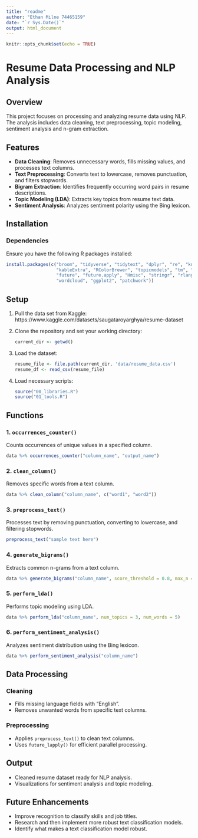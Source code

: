 ```yaml
---
title: "readme"
author: "Ethan Milne 74465159"
date: "`r Sys.Date()`"
output: html_document
---
```


```r
knitr::opts_chunk$set(echo = TRUE)
```
# Resume Data Processing and NLP Analysis

## Overview
This project focuses on processing and analyzing resume data using NLP. The analysis includes data cleaning, text preprocessing, topic modeling, sentiment analysis and n-gram extraction.

## Features
- **Data Cleaning**: Removes unnecessary words, fills missing values, and processes text columns.
- **Text Preprocessing**: Converts text to lowercase, removes punctuation, and filters stopwords.
- **Bigram Extraction**: Identifies frequently occurring word pairs in resume descriptions.
- **Topic Modeling (LDA)**: Extracts key topics from resume text data.
- **Sentiment Analysis**: Analyzes sentiment polarity using the Bing lexicon.

## Installation
### Dependencies
Ensure you have the following R packages installed:
```r
install.packages(c("broom", "tidyverse", "tidytext", "dplyr", "re", "knitr",
                   "kableExtra", "RColorBrewer", "topicmodels", "tm", "stopwords",
                   "future", "future.apply", "Hmisc", "stringr", "rlang", "textdata",
                   "wordcloud", "ggplot2", "patchwork"))
```

## Setup
1. Pull the data set from Kaggle:
https://www.kaggle.com/datasets/saugataroyarghya/resume-dataset

2. Clone the repository and set your working directory:
   ```r
   current_dir <- getwd()
   ```
3. Load the dataset:
   ```r
   resume_file <- file.path(current_dir, 'data/resume_data.csv')
   resume_df <- read_csv(resume_file)
   ```
4. Load necessary scripts:
   ```r
   source("00_libraries.R")
   source("01_tools.R")
   ```

## Functions
### 1. `occurrences_counter()`
Counts occurrences of unique values in a specified column.
```r
data %>% occurrences_counter("column_name", "output_name")
```

### 2. `clean_column()`
Removes specific words from a text column.
```r
data %>% clean_column("column_name", c("word1", "word2"))
```

### 3. `preprocess_text()`
Processes text by removing punctuation, converting to lowercase, and filtering stopwords.
```r
preprocess_text("sample text here")
```

### 4. `generate_bigrams()`
Extracts common n-grams from a text column.
```r
data %>% generate_bigrams("column_name", score_threshold = 0.8, max_n = 5)
```

### 5. `perform_lda()`
Performs topic modeling using LDA.
```r
data %>% perform_lda("column_name", num_topics = 3, num_words = 5)
```

### 6. `perform_sentiment_analysis()`
Analyzes sentiment distribution using the Bing lexicon.
```r
data %>% perform_sentiment_analysis("column_name")
```

## Data Processing
### Cleaning
- Fills missing language fields with "English".
- Removes unwanted words from specific text columns.

### Preprocessing
- Applies `preprocess_text()` to clean text columns.
- Uses `future_lapply()` for efficient parallel processing.

## Output
- Cleaned resume dataset ready for NLP analysis.
- Visualizations for sentiment analysis and topic modeling.

## Future Enhancements
- Improve recognition to classify skills and job titles.
- Research and then implement more robust text classification models.
- Identify what makes a text classification model robust.
